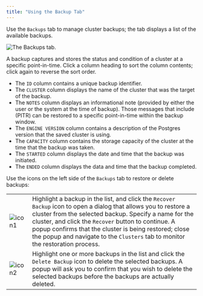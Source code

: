 ```yaml
---
title: "Using the Backup Tab"
---
```


Use the `Backups` tab to manage cluster backups; the tab displays a list of the available backups.

![*The Backups tab.*](images/cds_backups_tab.png)

A backup captures and stores the status and condition of a cluster at a specific point-in-time. Click a column heading to sort the column contents; click again to reverse the sort order.

  - The `ID` column contains a unique backup identifier.
  - The `CLUSTER` column displays the name of the cluster that was the target of the backup.
  - The `NOTES` column displays an informational note (provided by either the user or the system at the time of backup). Those messages that include (PITR) can be restored to a specific point-in-time within the backup window.
  - The `ENGINE VERSION` column contains a description of the Postgres version that the saved cluster is using.
  - The `CAPACITY` column contains the storage capacity of the cluster at the time that the backup was taken.
  - The `STARTED` column displays the date and time that the backup was initiated.
  - The `ENDED` column displays the data and time that the backup completed.

Use the icons on the left side of the `Backups` tab to restore or delete backups:

|                                                   |                                                                                                                                                                                                                                                                                                                                                                             |
| ------------------------------------------------- | --------------------------------------------------------------------------------------------------------------------------------------------------------------------------------------------------------------------------------------------------------------------------------------------------------------------------------------------------------------------------- |
| ![icon1](images/cds_user_recover_backup_icon.png) | Highlight a backup in the list, and click the `Recover Backup` icon to open a dialog that allows you to restore a cluster from the selected backup. Specify a name for the cluster, and click the `Recover` button to continue. A popup confirms that the cluster is being restored; close the popup and navigate to the `Clusters` tab to monitor the restoration process. |
| ![icon2](images/cds_user_delete_backup_icon.png)  | Highlight one or more backups in the list and click the `Delete Backup` icon to delete the selected backups. A popup will ask you to confirm that you wish to delete the selected backups before the backups are actually deleted.                                                                                                                                          |
